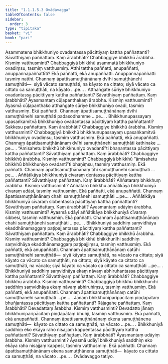 ```yaml
---
title: "1.1.1.5.3 Ovādavagga"
tableOfContents: false
sidebar:
  order: 3
type: "tipitaka"
basket: "vi"
book: "pari"
---
```



<DynamicBreadcrumb />

<Division number="74" book="pari" e="ch" v="5" p="26">

<Paragraph number="141" book="pari">
Asammatena bhikkhuniyo ovadantassa pācittiyaṃ kattha paññattanti? Sāvatthiyaṃ paññattaṃ. Kaṃ ārabbhāti? Chabbaggiye bhikkhū ārabbha. Kismiṃ vatthusminti? Chabbaggiyā bhikkhū asammatā bhikkhuniyo ovadiṃsu, tasmiṃ vatthusmiṃ. Atthi tattha paññatti, anupaññatti, anuppannapaññattīti? Ekā paññatti, ekā anupaññatti. Anuppannapaññatti tasmiṃ natthi. Channaṃ āpattisamuṭṭhānānaṃ dvīhi samuṭṭhānehi samuṭṭhāti—  siyā vācato samuṭṭhāti, na kāyato na cittato; siyā vācato ca cittato ca samuṭṭhāti, na kāyato …pe… .
</Paragraph>

</Division>
<Division number="75" book="pari" e="ch" v="5" p="26">

<Paragraph number="142" book="pari">
Atthaṅgate sūriye bhikkhuniyo ovadantassa pācittiyaṃ kattha paññattanti? Sāvatthiyaṃ paññattaṃ. Kaṃ ārabbhāti? Āyasmantaṃ cūḷapanthakaṃ ārabbha. Kismiṃ vatthusminti? Āyasmā cūḷapanthako atthaṅgate sūriye bhikkhuniyo ovadi, tasmiṃ vatthusmiṃ. Ekā paññatti. Channaṃ āpattisamuṭṭhānānaṃ dvīhi samuṭṭhānehi samuṭṭhāti padasodhamme …pe… .
</Paragraph>

</Division>
<Division number="76" book="pari" e="ch" v="5" p="26">

<Paragraph number="143" book="pari">
Bhikkhunupassayaṃ upasaṅkamitvā bhikkhuniyo ovadantassa pācittiyaṃ kattha paññattanti? Sakkesu paññattaṃ. Kaṃ ārabbhāti? Chabbaggiye bhikkhū ārabbha. Kismiṃ vatthusminti? Chabbaggiyā bhikkhū bhikkhunupassayaṃ upasaṅkamitvā bhikkhuniyo ovadiṃsu, tasmiṃ vatthusmiṃ. Ekā paññatti, ekā anupaññatti. Channaṃ āpattisamuṭṭhānānaṃ dvīhi samuṭṭhānehi samuṭṭhāti kathinake …pe… .
</Paragraph>

</Division>
<Division number="77" book="pari" e="ch" v="5" p="27">

<Paragraph number="144" book="pari">
“Āmisahetu bhikkhū bhikkhuniyo ovadantī”ti bhaṇantassa pācittiyaṃ kattha paññattanti? Sāvatthiyaṃ paññattaṃ. Kaṃ ārabbhāti? Chabbaggiye bhikkhū ārabbha. Kismiṃ vatthusminti? Chabbaggiyā bhikkhū “āmisahetu bhikkhū bhikkhuniyo ovadantī”ti bhaṇiṃsu, tasmiṃ vatthusmiṃ. Ekā paññatti. Channaṃ āpattisamuṭṭhānānaṃ tīhi samuṭṭhānehi samuṭṭhāti …pe… .
</Paragraph>

</Division>
<Division number="78" book="pari" e="ch" v="5" p="27">

<Paragraph number="145" book="pari">
Aññātikāya bhikkhuniyā cīvaraṃ dentassa pācittiyaṃ kattha paññattanti? Sāvatthiyaṃ paññattaṃ. Kaṃ ārabbhāti? Aññataraṃ bhikkhuṃ ārabbha. Kismiṃ vatthusminti? Aññataro bhikkhu aññātikāya bhikkhuniyā cīvaraṃ adāsi, tasmiṃ vatthusmiṃ. Ekā paññatti, ekā anupaññatti. Channaṃ āpattisamuṭṭhānānaṃ chahi samuṭṭhānehi samuṭṭhāti …pe… .
</Paragraph>

</Division>
<Division number="79" book="pari" e="ch" v="5" p="27">

<Paragraph number="146" book="pari">
Aññātikāya bhikkhuniyā cīvaraṃ sibbentassa pācittiyaṃ kattha paññattanti? Sāvatthiyaṃ paññattaṃ. Kaṃ ārabbhāti? Āyasmantaṃ udāyiṃ ārabbha. Kismiṃ vatthusminti? Āyasmā udāyī aññātikāya bhikkhuniyā cīvaraṃ sibbesi, tasmiṃ vatthusmiṃ. Ekā paññatti. Channaṃ āpattisamuṭṭhānānaṃ chahi samuṭṭhānehi samuṭṭhāti …pe… .
</Paragraph>

</Division>
<Division number="80" book="pari" e="ch" v="5" p="27">

<Paragraph number="147" book="pari">
Bhikkhuniyā saddhiṃ saṃvidhāya ekaddhānamaggaṃ paṭipajjantassa pācittiyaṃ kattha paññattanti? Sāvatthiyaṃ paññattaṃ. Kaṃ ārabbhāti? Chabbaggiye bhikkhū ārabbha. Kismiṃ vatthusminti? Chabbaggiyā bhikkhū bhikkhunīhi saddhiṃ saṃvidhāya ekaddhānamaggaṃ paṭipajjiṃsu, tasmiṃ vatthusmiṃ. Ekā paññatti, ekā anupaññatti. Channaṃ āpattisamuṭṭhānānaṃ catūhi samuṭṭhānehi samuṭṭhāti—  siyā kāyato samuṭṭhāti, na vācato na cittato; siyā kāyato ca vācato ca samuṭṭhāti, na cittato; siyā kāyato ca cittato ca samuṭṭhāti, na vācato; siyā kāyato ca vācato ca cittato ca samuṭṭhāti …pe… .
</Paragraph>

</Division>
<Division number="81" book="pari" e="ch" v="5" p="27">

<Paragraph number="148" book="pari">
Bhikkhuniyā saddhiṃ saṃvidhāya ekaṃ nāvaṃ abhiruhantassa pācittiyaṃ kattha paññattanti? Sāvatthiyaṃ paññattaṃ. Kaṃ ārabbhāti? Chabbaggiye bhikkhū ārabbha. Kismiṃ vatthusminti? Chabbaggiyā bhikkhū bhikkhunīhi saddhiṃ saṃvidhāya ekaṃ nāvaṃ abhiruhiṃsu, tasmiṃ vatthusmiṃ. Ekā paññatti, ekā anupaññatti. Channaṃ āpattisamuṭṭhānānaṃ catūhi samuṭṭhānehi samuṭṭhāti …pe… .
</Paragraph>

</Division>
<Division number="82" book="pari" e="ch" v="5" p="28">

<Paragraph number="149" book="pari">
Jānaṃ bhikkhuniparipācitaṃ piṇḍapātaṃ bhuñjantassa pācittiyaṃ kattha paññattanti? Rājagahe paññattaṃ. Kaṃ ārabbhāti? Devadattaṃ ārabbha. Kismiṃ vatthusminti? Devadatto jānaṃ bhikkhuniparipācitaṃ piṇḍapātaṃ bhuñji, tasmiṃ vatthusmiṃ. Ekā paññatti, ekā anupaññatti. Channaṃ āpattisamuṭṭhānānaṃ ekena samuṭṭhānena samuṭṭhāti—  kāyato ca cittato ca samuṭṭhāti, na vācato …pe… .
</Paragraph>

</Division>
<Division number="83" book="pari" e="ch" v="5" p="28">

<Paragraph number="150" book="pari">
Bhikkhuniyā saddhiṃ eko ekāya raho nisajjaṃ kappentassa pācittiyaṃ kattha paññattanti? Sāvatthiyaṃ paññattaṃ. Kaṃ ārabbhāti? Āyasmantaṃ udāyiṃ ārabbha. Kismiṃ vatthusminti? Āyasmā udāyī bhikkhuniyā saddhiṃ eko ekāya raho nisajjaṃ kappesi, tasmiṃ vatthusmiṃ. Ekā paññatti. Channaṃ āpattisamuṭṭhānānaṃ ekena samuṭṭhānena samuṭṭhāti—  kāyato ca cittato ca samuṭṭhāti, na vācato …pe… .

</Paragraph>
</Division>

<Paragraph number="151" type="center" book="pari">
Ovādavaggo tatiyo.
</Paragraph>